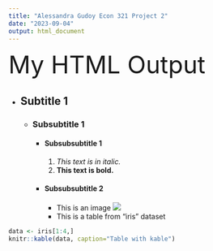 ```yaml
---
title: "Alessandra Gudoy Econ 321 Project 2"
date: "2023-09-04"
output: html_document
---
```


<font size=15> My HTML Output </font>

- ## Subtitle 1 
    - ### Subsubtitle 1
        - #### Subsubsubtitle 1
            1. *This text is in italic.*
            2. **This text is bold.**
        - #### Subsubsubtitle 2
            - This is an image ![](/Users/marifemamuad/Desktop/UH_FALL2023/ECON 321/rmarkdown.png)
            - This is a table from "iris" dataset
                  

```r

data <- iris[1:4,]
knitr::kable(data, caption="Table with kable")

```



